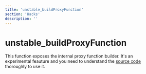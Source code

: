 ```yaml
---
title: 'unstable_buildProxyFunction'
section: 'Hacks'
description: ''
---
```


# unstable_buildProxyFunction

This function exposes the internal proxy function builder. It's an experimental feauture and you need to understand the [source code](https://github.com/pmndrs/valtio/blob/main/src/vanilla.ts) thoroughly to use it.
